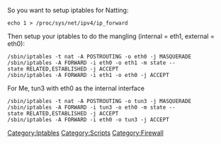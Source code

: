 So you want to setup iptables for Natting:

 echo 1 > /proc/sys/net/ipv4/ip_forward

Then setup your iptables to do the mangling (internal = eth1, external = eth0):

 /sbin/iptables -t nat -A POSTROUTING -o eth0 -j MASQUERADE
 /sbin/iptables -A FORWARD -i eth0 -o eth1 -m state --state RELATED,ESTABLISHED -j ACCEPT
 /sbin/iptables -A FORWARD -i eth1 -o eth0 -j ACCEPT


For Me, tun3 with eth0 as the internal interface

 /sbin/iptables -t nat -A POSTROUTING -o tun3 -j MASQUERADE
 /sbin/iptables -A FORWARD -i tun3 -o eth0 -m state --state RELATED,ESTABLISHED -j ACCEPT
 /sbin/iptables -A FORWARD -i eth0 -o tun3 -j ACCEPT

[[Category:Iptables]][[Category:Scripts]][[Category:Firewall]]